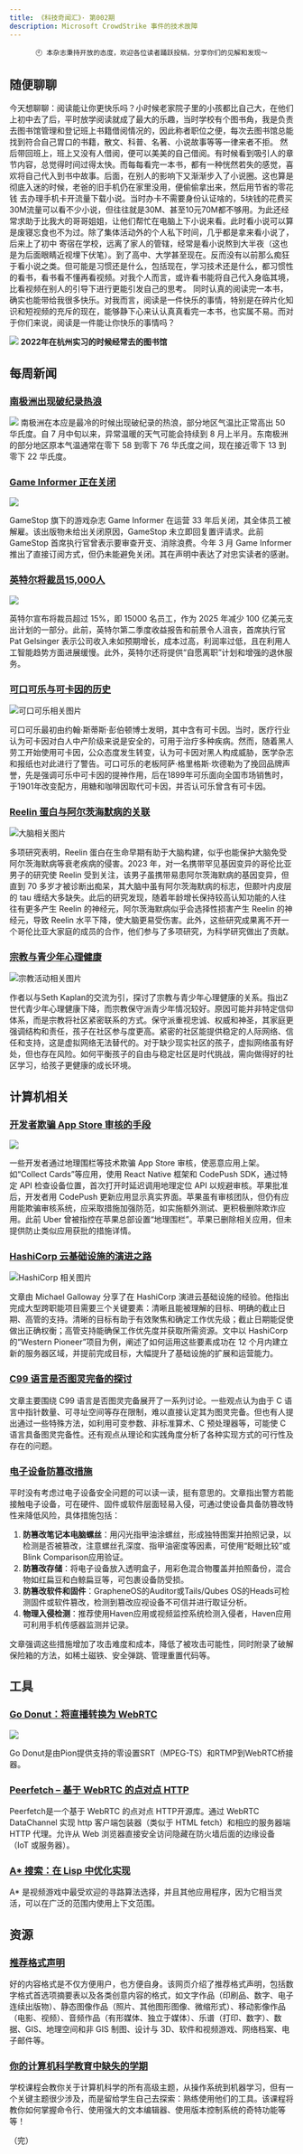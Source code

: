 ```yaml
---
title: 《科技奇闻汇》· 第002期
description: Microsoft CrowdStrike 事件的技术故障 
---
```


<div align="center">

```
🕙 本杂志秉持开放的态度，欢迎各位读者踊跃投稿，分享你们的见解和发现～
```

</div>


## 随便聊聊

今天想聊聊：阅读能让你更快乐吗？小时候老家院子里的小孩都比自己大，在他们上初中去了后，平时放学阅读就成了最大的乐趣，当时学校有个图书角，我是负责去图书馆管理和登记班上书籍借阅情况的，因此称者职位之便，每次去图书馆总能找到符合自己胃口的书籍，散文、科普、名著、小说故事等等一律来者不拒。
然后带回班上，班上又没有人借阅，便可以美美的自己借阅。有时候看到吸引人的章节内容，总觉得时间过得太快。而每每看完一本书，都有一种恍然若失的感觉，喜欢将自己代入到书中故事。后面，在别人的影响下又渐渐步入了小说圈。这也算是彻底入迷的时候，老爸的旧手机仍在家里没用，便偷偷拿出来，然后用节省的零花钱
去办理手机卡开流量下载小说。当时办卡不需要身份认证啥的，5块钱的花费买30M流量可以看不少小说，但往往就是30M、甚至10元70M都不够用。为此还经常求助于比我大的哥哥姐姐，让他们帮忙在电脑上下小说来看。此时看小说可以算是废寝忘食也不为过。除了集体活动外的个人私下时间，几乎都是拿来看小说了，后来上了初中
寄宿在学校，远离了家人的管辖，经常是看小说熬到大半夜（这也是为后面眼睛近视埋下伏笔）。到了高中、大学甚至现在。反而没有以前那么痴狂于看小说之类。但可能是习惯还是什么，包括现在，学习技术还是什么，都习惯性的看书，看书看不懂再看视频。对我个人而言，或许看书能将自己代入身临其境，比看视频在别人的引导下进行更能引发自己的思考。
同时认真的阅读完一本书，确实也能带给我很多快乐。对我而言，阅读是一件快乐的事情，特别是在碎片化知识和短视频的充斥的现在，能够静下心来认认真真看完一本书，也实属不易。而对于你们来说，阅读是一件能让你快乐的事情吗？

![](https://github.com/binarycoder777/personal-pic/blob/main/pic/%E5%9B%BE%E4%B9%A6%E9%A6%86.jpg)
**2022年在杭州实习的时候经常去的图书馆**

## 每周新闻

### [南极洲出现破纪录热浪](https://edition.cnn.com/2024/08/03/climate/antarctica-heat-wave-sea-level-rise/index.html)
![](https://media.cnn.com/api/v1/images/stellar/prod/gettyimages-2147738758.jpg?c=16x9&q=h_653,w_1160,c_fill/f_webp)
南极洲在本应是最冷的时候出现破纪录的热浪，部分地区气温比正常高出 50 华氏度。自 7 月中旬以来，异常温暖的天气可能会持续到 8 月上半月。东南极洲的部分地区原本气温通常在零下 58 到零下 76 华氏度之间，现在接近零下 13 到零下 22 华氏度。

### [Game Informer 正在关闭](https://www.theverge.com/2024/8/2/24212016/game-informer-shutting-down-layoffs-gamestop)

![](https://duet-cdn.vox-cdn.com/thumbor/0x0:1080x1080/640x427/filters:focal(540x540:541x541):format(webp)/cdn.vox-cdn.com/uploads/chorus_asset/file/25557085/GT_N8lOW4AIrE_C.jpeg)

GameStop 旗下的游戏杂志 Game Informer 在运营 33 年后关闭，其全体员工被解雇。该出版物未给出关闭原因，GameStop 未立即回复置评请求。此前 GameStop 首席执行官曾表示要审查开支、消除浪费。今年 3 月 Game Informer 推出了直接订阅方式，但仍未能避免关闭。其在声明中表达了对忠实读者的感谢。

### [英特尔将裁员15,000人](https://techcrunch.com/2024/08/01/intel-to-lay-off-15000-employees/)

![](https://techcrunch.com/wp-content/uploads/2021/07/GettyImages-1230712303.jpg)

英特尔宣布将裁员超过 15%，即 15000 名员工，作为 2025 年减少 100 亿美元支出计划的一部分。此前，英特尔第二季度收益报告和前景令人沮丧，首席执行官 Pat Gelsinger 表示公司收入未如预期增长，成本过高，利润率过低，且在利用人工智能趋势方面进展缓慢。此外，英特尔还将提供“自愿离职”计划和增强的退休服务。


### [可口可乐与可卡因的历史](https://daily.jstor.org/who-took-the-cocaine-out-of-coca-cola/)

![可口可乐相关图片](https://daily.jstor.org/wp-content/uploads/2024/06/who_took_the_cocaine_out_of_coca_cola_1050x700.jpg)

可口可乐最初由约翰·斯蒂斯·彭伯顿博士发明，其中含有可卡因。当时，医疗行业认为可卡因对白人中产阶级来说是安全的，可用于治疗多种疾病。然而，随着黑人劳工开始使用可卡因，公众态度发生转变，认为可卡因对黑人构成威胁，医学杂志和报纸也对此进行了警告。可口可乐的老板阿萨·格里格斯·坎德勒为了挽回品牌声誉，先是强调可乐中可卡因的提神作用，后在1899年可乐面向全国市场销售时，于1901年改变配方，用糖和咖啡因取代可卡因，并否认可乐曾含有可卡因。

### [Reelin 蛋白与阿尔茨海默病的关联](https://www.npr.org/sections/shots-health-news/2024/07/29/g-s1-13519/alzheimers-protein-reelin-brain-aging-amyloid-tau-memory)

![大脑相关图片](https://npr.brightspotcdn.com/dims3/default/strip/false/crop/5118x3412+0+0/resize/800/quality/85/format/webp/?url=http%3A%2F%2Fnpr-brightspot.s3.amazonaws.com%2F93%2F6b%2Fd3a8246645ac981568673fac0b33%2Fgettyimages-512298231.jpg)

多项研究表明，Reelin 蛋白在生命早期有助于大脑构建，似乎也能保护大脑免受阿尔茨海默病等衰老疾病的侵害。2023 年，对一名携带罕见基因变异的哥伦比亚男子的研究使 Reelin 受到关注，该男子虽携带易患阿尔茨海默病的基因变异，但直到 70 多岁才被诊断出痴呆，其大脑中虽有阿尔茨海默病的标志，但颞叶内皮层的 tau 缠结大多缺失。此后的研究发现，随着年龄增长保持较高认知功能的人往往有更多产生 Reelin 的神经元，阿尔茨海默病似乎会选择性损害产生 Reelin 的神经元，导致 Reelin 水平下降，使大脑更易受伤害。此外，这些研究成果离不开一个哥伦比亚大家庭的成员的合作，他们参与了多项研究，为科学研究做出了贡献。

### [宗教与青少年心理健康](https://www.bostonglobe.com/2024/06/06/opinion/religious-teens-mental-health/)
![宗教活动相关图片](https://bostonglobe-prod.cdn.arcpublishing.com/resizer/v2/ZZ6S3ULO7TS4UU6QJWRVKOLQ3M.jpg?auth=b7aa87c29239dbde23804339a9c9cc35edc9de8e008ba15f01ed8adbcaee654f&width=1440)

作者以与Seth Kaplan的交流为引，探讨了宗教与青少年心理健康的关系。指出Z世代青少年心理健康下降，而宗教保守派青少年情况较好。原因可能并非特定信仰体系，而是宗教将社区紧密联系的方式。保守派重视忠诚、权威和神圣，其家庭更强调结构和责任，孩子在社区参与度更高。紧密的社区能提供稳定的人际网络、信任和支持，这是虚拟网络无法替代的。对于缺少现实社区的孩子，虚拟网络虽有好处，但也存在风险。如何平衡孩子的自由与稳定社区是时代挑战，需向做得好的社区学习，给孩子更健康的成长环境。 

## 计算机相关

### [开发者欺骗 App Store 审核的手段](https://9to5mac.com/2024/08/02/developers-trick-app-store-review/)
![](https://i0.wp.com/9to5mac.com/wp-content/uploads/sites/6/2024/05/App-Store-fraud.webp?w=1500&quality=82&strip=all&ssl=1)

一些开发者通过地理围栏等技术欺骗 App Store 审核，使恶意应用上架。如“Collect Cards”等应用，使用 React Native 框架和 CodePush SDK，通过特定 API 检查设备位置，首次打开时延迟调用地理定位 API 以规避审核。苹果批准后，开发者用 CodePush 更新应用显示真实界面。苹果虽有审核团队，但仍有应用能欺骗审核系统，应采取措施加强防范，如实施额外测试、更积极删除欺诈应用。此前 Uber 曾被指控在苹果总部设置“地理围栏”。苹果已删除相关应用，但未提供防止类似应用获批的措施详情。

### [HashiCorp 云基础设施的演进之路](https://platocommunity.substack.com/p/22-how-we-evolved-our-cloud-infrastructure)
![HashiCorp 相关图片](https://substackcdn.com/image/fetch/w_1272,c_limit,f_webp,q_auto:good,fl_progressive:steep/https%3A%2F%2Fsubstack-post-media.s3.amazonaws.com%2Fpublic%2Fimages%2Fe9c3654b-bdb4-4f1a-88b4-d26ff11100aa_1560x870.png)

文章由 Michael Galloway 分享了在 HashiCorp 演进云基础设施的经验。他指出完成大型跨职能项目需要三个关键要素：清晰且能被理解的目标、明确的截止日期、高管的支持。清晰的目标有助于有效聚焦和确定工作优先级；截止日期能促使做出正确权衡；高管支持能确保工作优先度并获取所需资源。文中以 HashiCorp 的“Western Pioneer”项目为例，阐述了如何运用这些要素成功在 12 个月内建立新的服务器区域，并提前完成目标，大幅提升了基础设施的扩展和运营能力。 

### [C99 语言是否图灵完备的探讨](https://cs.stackexchange.com/questions/60965/is-c-actually-turing-complete)

文章主要围绕 C99 语言是否图灵完备展开了一系列讨论。一些观点认为由于 C 语言中指针数量、可寻址空间等存在限制，难以直接认定其为图灵完备。但也有人提出通过一些特殊方法，如利用可变参数、非标准算术、C 预处理器等，可能使 C 语言具备图灵完备性。还有观点从理论和实践角度分析了各种实现方式的可行性及存在的问题。 

### [电子设备防篡改措施](https://www.anarsec.guide/posts/tamper/)

平时没有考虑过电子设备安全问题的可以读一读，挺有意思的。文章指出警方若能接触电子设备，可在硬件、固件或软件层面轻易入侵，可通过使设备具备防篡改特性来降低风险，具体措施包括：
1. **防篡改笔记本电脑螺丝**：用闪光指甲油涂螺丝，形成独特图案并拍照记录，以检测是否被篡改，注意螺丝孔深度、指甲油密度等因素，可使用“眨眼比较”或Blink Comparison应用验证。
2. **防篡改存储**：将电子设备放入透明盒子，用彩色混合物覆盖并拍照备份，混合物如红扁豆和白鲸扁豆等，可包裹设备防受损。
3. **防篡改软件和固件**：GrapheneOS的Auditor或Tails/Qubes OS的Heads可检测固件或软件篡改，检测到篡改应视设备不可信并进行取证分析。
4. **物理入侵检测**：推荐使用Haven应用或视频监控系统检测入侵者，Haven应用可利用手机传感器监测并记录。

文章强调这些措施增加了攻击难度和成本，降低了被攻击可能性，同时附录了破解保险箱的方法，如稀土磁铁、安全弹跳、管理重置代码等。

## 工具

### [Go Donut：将直播转换为 WebRTC ](https://github.com/flavioribeiro/donut)
![](https://user-images.githubusercontent.com/244265/200068510-7c24d5c7-6ba0-44ee-8e60-0f157f990b90.png)

Go Donut是由Pion提供支持的零设置SRT（MPEG-TS）和RTMP到WebRTC桥接器。


### [Peerfetch – 基于 WebRTC 的点对点 HTTP](https://github.com/ambianic/peerfetch)

Peerfetch是一个基于 WebRTC 的点对点 HTTP开源库。通过 WebRTC DataChannel 实现 http 客户端包装器（类似于 HTML fetch）和相应的服务器端 HTTP 代理。允许从 Web 浏览器直接安全访问隐藏在防火墙后面的边缘设备（IoT 或服务器）。

### [A* 搜索：在 Lisp 中优化实现](https://gitlab.com/lockie/cl-astar)

A* 是视频游戏中最受欢迎的寻路算法选择，并且其他应用程序，因为它相当灵活，可以在广泛的范围内使用上下文范围。


## 资源

### [推荐格式声明](https://www.loc.gov/preservation/resources/rfs/TOC.html)

好的内容格式是不仅方便用户，也方便自身。该网页介绍了推荐格式声明，包括数字格式首选项摘要表以及各类创意内容的格式，如文字作品（印刷品、数字、电子连续出版物）、静态图像作品（照片、其他图形图像、微缩形式）、移动影像作品（电影、视频）、音频作品（有形媒体、独立于媒体）、乐谱（打印、数字）、数据、GIS、地理空间和非 GIS 制图、设计与 3D、软件和视频游戏、网络档案、电子邮件等。

### [你的计算机科学教育中缺失的学期](https://missing.csail.mit.edu/)

学校课程会教你关于计算机科学的所有高级主题，从操作系统到机器学习，但有一个关键主题很少涉及，而是留给学生自己去探索：熟练使用他们的工具。该课程将教你如何掌握命令行、使用强大的文本编辑器、使用版本控制系统的奇特功能等等！

（完） 

<Comments client:only="react" />
